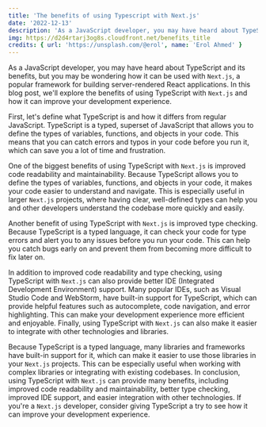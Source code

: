 ```yaml
---
title: 'The benefits of using Typescript with Next.js'
date: '2022-12-13'
description: 'As a JavaScript developer, you may have heard about TypeScript and its benefits, but you may be wondering how it can be used with `Next.js`, a popular framework for building server-rendered React applications.'
img: https://d2d4rtarj3og8s.cloudfront.net/benefits_title
credits: { url: 'https://unsplash.com/@erol', name: 'Erol Ahmed' }
---
```

As a JavaScript developer, you may have heard about TypeScript and its benefits, but you may be wondering how it can be used with `Next.js`, a popular framework for building server-rendered React applications. 
In this blog post, we'll explore the benefits of using TypeScript with `Next.js` and how it can improve your development experience.

First, let's define what TypeScript is and how it differs from regular JavaScript. TypeScript is a typed, superset of JavaScript that allows you to define the types of variables, functions, and objects in your code. This means that you can catch errors and typos in your code before you run it, which can save you a lot of time and frustration.

One of the biggest benefits of using TypeScript with `Next.js` is improved code readability and maintainability. Because TypeScript allows you to define the types of variables, functions, and objects in your code, it makes your code easier to understand and navigate. This is especially useful in larger `Next.js` projects, where having clear, well-defined types can help you and other developers understand the codebase more quickly and easily.

Another benefit of using TypeScript with `Next.js` is improved type checking. Because TypeScript is a typed language, it can check your code for type errors and alert you to any issues before you run your code. This can help you catch bugs early on and prevent them from becoming more difficult to fix later on.

In addition to improved code readability and type checking, using TypeScript with `Next.js` can also provide better IDE (Integrated Development Environment) support. Many popular IDEs, such as Visual Studio Code and WebStorm, have built-in support for TypeScript, which can provide helpful features such as autocomplete, code navigation, and error highlighting. This can make your development experience more efficient and enjoyable.
Finally, using TypeScript with `Next.js` can also make it easier to integrate with other technologies and libraries. 

Because TypeScript is a typed language, many libraries and frameworks have built-in support for it, which can make it easier to use those libraries in your `Next.js` projects. This can be especially useful when working with complex libraries or integrating with existing codebases.
In conclusion, using TypeScript with `Next.js` can provide many benefits, including improved code readability and maintainability, better type checking, improved IDE support, and easier integration with other technologies. If you're a `Next.js` developer, consider giving TypeScript a try to see how it can improve your development experience.